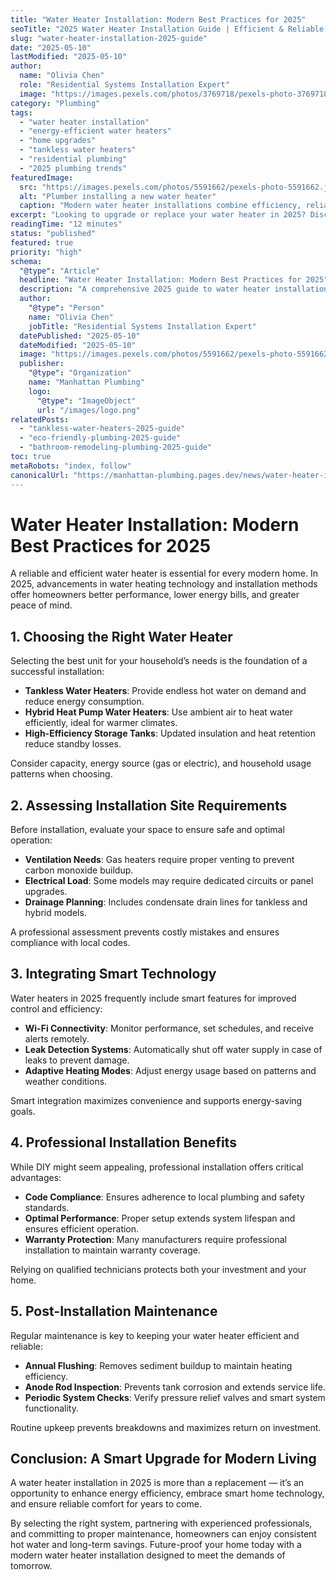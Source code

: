```yaml
---
title: "Water Heater Installation: Modern Best Practices for 2025"
seoTitle: "2025 Water Heater Installation Guide | Efficient & Reliable Solutions"
slug: "water-heater-installation-2025-guide"
date: "2025-05-10"
lastModified: "2025-05-10"
author:
  name: "Olivia Chen"
  role: "Residential Systems Installation Expert"
  image: "https://images.pexels.com/photos/3769718/pexels-photo-3769718.jpeg?auto=compress&cs=tinysrgb&w=1260&h=750&dpr=2"
category: "Plumbing"
tags:
  - "water heater installation"
  - "energy-efficient water heaters"
  - "home upgrades"
  - "tankless water heaters"
  - "residential plumbing"
  - "2025 plumbing trends"
featuredImage:
  src: "https://images.pexels.com/photos/5591662/pexels-photo-5591662.jpeg?auto=compress&cs=tinysrgb&w=1260&h=750&dpr=2"
  alt: "Plumber installing a new water heater"
  caption: "Modern water heater installations combine efficiency, reliability, and smart home integration"
excerpt: "Looking to upgrade or replace your water heater in 2025? Discover the latest installation techniques, energy-efficient options, and smart features that deliver consistent performance and long-term savings."
readingTime: "12 minutes"
status: "published"
featured: true
priority: "high"
schema:
  "@type": "Article"
  headline: "Water Heater Installation: Modern Best Practices for 2025"
  description: "A comprehensive 2025 guide to water heater installation, highlighting modern systems, energy savings, and professional best practices for residential properties."
  author:
    "@type": "Person"
    name: "Olivia Chen"
    jobTitle: "Residential Systems Installation Expert"
  datePublished: "2025-05-10"
  dateModified: "2025-05-10"
  image: "https://images.pexels.com/photos/5591662/pexels-photo-5591662.jpeg?auto=compress&cs=tinysrgb&w=1260&h=750&dpr=2"
  publisher:
    "@type": "Organization"
    name: "Manhattan Plumbing"
    logo:
      "@type": "ImageObject"
      url: "/images/logo.png"
relatedPosts:
  - "tankless-water-heaters-2025-guide"
  - "eco-friendly-plumbing-2025-guide"
  - "bathroom-remodeling-plumbing-2025-guide"
toc: true
metaRobots: "index, follow"
canonicalUrl: "https://manhattan-plumbing.pages.dev/news/water-heater-installation-2025-guide"
---
```


# Water Heater Installation: Modern Best Practices for 2025

A reliable and efficient water heater is essential for every modern home. In 2025, advancements in
water heating technology and installation methods offer homeowners better performance, lower energy
bills, and greater peace of mind.

## 1. Choosing the Right Water Heater

Selecting the best unit for your household’s needs is the foundation of a successful installation:

- **Tankless Water Heaters**: Provide endless hot water on demand and reduce energy consumption.
- **Hybrid Heat Pump Water Heaters**: Use ambient air to heat water efficiently, ideal for warmer
  climates.
- **High-Efficiency Storage Tanks**: Updated insulation and heat retention reduce standby losses.

Consider capacity, energy source (gas or electric), and household usage patterns when choosing.

## 2. Assessing Installation Site Requirements

Before installation, evaluate your space to ensure safe and optimal operation:

- **Ventilation Needs**: Gas heaters require proper venting to prevent carbon monoxide buildup.
- **Electrical Load**: Some models may require dedicated circuits or panel upgrades.
- **Drainage Planning**: Includes condensate drain lines for tankless and hybrid models.

A professional assessment prevents costly mistakes and ensures compliance with local codes.

## 3. Integrating Smart Technology

Water heaters in 2025 frequently include smart features for improved control and efficiency:

- **Wi-Fi Connectivity**: Monitor performance, set schedules, and receive alerts remotely.
- **Leak Detection Systems**: Automatically shut off water supply in case of leaks to prevent
  damage.
- **Adaptive Heating Modes**: Adjust energy usage based on patterns and weather conditions.

Smart integration maximizes convenience and supports energy-saving goals.

## 4. Professional Installation Benefits

While DIY might seem appealing, professional installation offers critical advantages:

- **Code Compliance**: Ensures adherence to local plumbing and safety standards.
- **Optimal Performance**: Proper setup extends system lifespan and ensures efficient operation.
- **Warranty Protection**: Many manufacturers require professional installation to maintain warranty
  coverage.

Relying on qualified technicians protects both your investment and your home.

## 5. Post-Installation Maintenance

Regular maintenance is key to keeping your water heater efficient and reliable:

- **Annual Flushing**: Removes sediment buildup to maintain heating efficiency.
- **Anode Rod Inspection**: Prevents tank corrosion and extends service life.
- **Periodic System Checks**: Verify pressure relief valves and smart system functionality.

Routine upkeep prevents breakdowns and maximizes return on investment.

## Conclusion: A Smart Upgrade for Modern Living

A water heater installation in 2025 is more than a replacement — it’s an opportunity to enhance
energy efficiency, embrace smart home technology, and ensure reliable comfort for years to come.

By selecting the right system, partnering with experienced professionals, and committing to proper
maintenance, homeowners can enjoy consistent hot water and long-term savings. Future-proof your home
today with a modern water heater installation designed to meet the demands of tomorrow.
